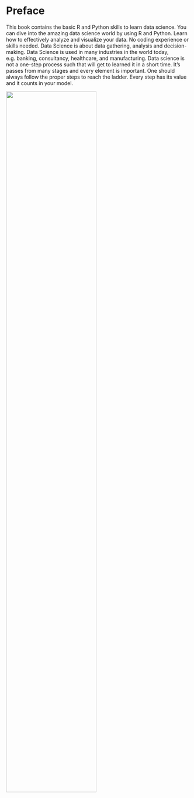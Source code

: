 # Preface {.unnumbered}

This book contains the basic R and Python skills to learn data science. You can dive into the amazing data science world by using R and Python. Learn how to effectively analyze and visualize your data. No coding experience or skills needed. Data Science is about data gathering, analysis and decision-making. Data Science is used in many industries in the world today, e.g. banking, consultancy, healthcare, and manufacturing. Data science is not a one-step process such that will get to learned it in a short time. It’s passes from many stages and every element is important. One should always follow the proper steps to reach the ladder. Every step has its value and it counts in your model.

![](figures/1.jpeg){height=70%, width=70%}